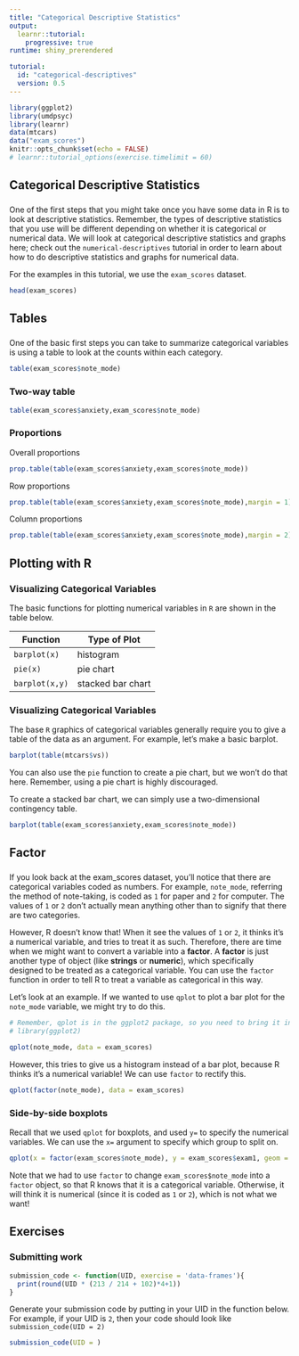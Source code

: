 ```yaml
---
title: "Categorical Descriptive Statistics"
output: 
  learnr::tutorial:
    progressive: true
runtime: shiny_prerendered

tutorial:
  id: "categorical-descriptives"
  version: 0.5
---
```



```r
library(ggplot2)
library(umdpsyc)
library(learnr)
data(mtcars)
data("exam_scores")
knitr::opts_chunk$set(echo = FALSE)
# learnr::tutorial_options(exercise.timelimit = 60)
```

## Categorical Descriptive Statistics

###

One of the first steps that you might take once you have some data in R is to look at descriptive statistics. Remember, the types of descriptive statistics that you use will be different depending on whether it is categorical or numerical data. We will look at categorical descriptive statistics and graphs here; check out the `numerical-descriptives` tutorial in order to learn about how to do descriptive statistics and graphs for numerical data.

For the examples in this tutorial, we use the `exam_scores` dataset. 

```r
head(exam_scores)
```


## Tables

###

One of the basic first steps you can take to summarize categorical variables is using a table to look at the counts within each category. 

```r
table(exam_scores$note_mode)
```

### Two-way table

```r
table(exam_scores$anxiety,exam_scores$note_mode)
```

### Proportions

Overall proportions
```r
prop.table(table(exam_scores$anxiety,exam_scores$note_mode))
```

Row proportions
```r
prop.table(table(exam_scores$anxiety,exam_scores$note_mode),margin = 1)
```

Column proportions
```r
prop.table(table(exam_scores$anxiety,exam_scores$note_mode),margin = 2)
```

## Plotting with R

### Visualizing Categorical Variables


The basic functions for plotting numerical variables in `R` are shown in the table below. 

|Function|Type of Plot|
|---|---|
|`barplot(x)`|histogram|
| `pie(x)` | pie chart |
| `barplot(x,y)` | stacked bar chart |


### Visualizing Categorical Variables

The base `R` graphics of categorical variables generally require you to give a table of the data as an argument. For example, let's make a basic barplot.

```r
barplot(table(mtcars$vs))
```

You can also use the `pie` function to create a pie chart, but we won't do that here. Remember, using a pie chart is highly discouraged.

To create a stacked bar chart, we can simply use a two-dimensional contingency table.

```r
barplot(table(exam_scores$anxiety,exam_scores$note_mode))
```

## Factor

###

If you look back at the exam_scores dataset, you'll notice that there are categorical variables coded as numbers. For example, `note_mode`, referring the method of note-taking, is coded as `1` for paper and `2` for computer. The values of `1` or `2` don't actually mean anything other than to signify that there are two categories. 

However, R doesn't know that! When it see the values of `1` or `2`, it thinks it's a numerical variable, and tries to treat it as such. Therefore, there are time when we might want to convert a variable into a **factor**. A **factor** is just another type of object (like **strings** or **numeric**), which specifically designed to be treated as a categorical variable. You can use the `factor` function in order to tell R to treat a variable as categorical in this way. 

Let's look at an example. If we wanted to use `qplot` to plot a bar plot for the `note_mode` variable, we might try to do this.

```r
# Remember, qplot is in the ggplot2 package, so you need to bring it in if you have not already in your current R session.
# library(ggplot2)

qplot(note_mode, data = exam_scores)
```

However, this tries to give us a histogram instead of a bar plot, because R thinks it's a numerical variable! We can use `factor` to rectify this.

```r
qplot(factor(note_mode), data = exam_scores)
```

### Side-by-side boxplots

Recall that we used `qplot` for boxplots, and used `y=` to specify the numerical variables. We can use the `x=` argument to specify which group to split on. 

```r
qplot(x = factor(exam_scores$note_mode), y = exam_scores$exam1, geom = 'boxplot')

```

Note that we had to use `factor` to change `exam_scores$note_mode` into a `factor` object, so that R knows that it is a categorical variable. Otherwise, it will think it is numerical (since it is coded as `1` or `2`), which is not what we want!

## Exercises



### Submitting work

```r
submission_code <- function(UID, exercise = 'data-frames'){
  print(round(UID * (213 / 214 + 102)*4+1))
}
```

Generate your submission code by putting in your UID in the function below. For example, if your UID is `2`, then your code should look like `submission_code(UID = 2)`
```r
submission_code(UID = )
```
